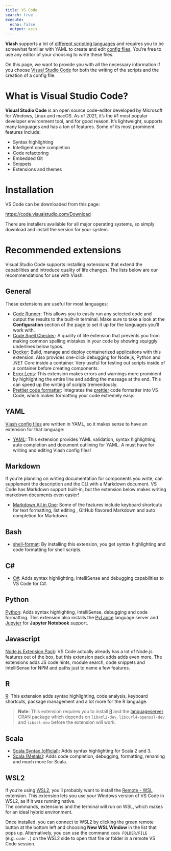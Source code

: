 ```yaml
---
title: VS Code
search: true
execute:
  echo: false
  output: asis
---
```


**Viash** supports a lot of [different scripting languages](/documentation/guide/component/languages.html) and requires you to be somewhat familiar with YAML to create and edit [config files](/documentation/reference/config/overview.html). You're free to use any editor of your choosing to write these files.  

On this page, we want to provide you with all the necessary information if you choose [Visual Studio Code](https://code.visualstudio.com/) for both the writing of the scripts and the creation of a config file.

# What is Visual Studio Code?

**Visual Studio Code** is an open source code-editor developed by Microsoft for Windows, Linux and macOS. As of 2021, it's the #1 most popular developer environment tool, and for good reason. It's lightweight, supports many languages and has a ton of features. 
Some of its most prominent features include:

- Syntax highlighting
- Intelligent code completion 
- Code refactoring
- Embedded Git
- Snippets
- Extensions and themes

# Installation

VS Code can be downloaded from this page:

[https://code.visualstudio.com/Download](https://code.visualstudio.com/Download)

There are installers available for all major operating systems, so simply download and install the version for your system.

# Recommended extensions

Visual Studio Code supports installing extensions that extend the capabilities and introduce quality of life changes. The lists below are our recommendations for use with Viash. 

## General

These extensions are useful for most languages:

- [Code Runner](https://marketplace.visualstudio.com/items?itemName=formulahendry.code-runner): This allows you to easily run any selected code and output the results to the built-in terminal. Make sure to take a look at the **Configuration** section of the page to set it up for the languages you'll work with.
- [Code Spell Checker](https://marketplace.visualstudio.com/items?itemName=streetsidesoftware.code-spell-checker): A quality of life extension that prevents you from making common spelling mistakes in your code by showing squiggly underlines below typos. 
- [Docker](https://marketplace.visualstudio.com/items?itemName=ms-azuretools.vscode-docker): Build, manage and deploy containerized applications with this extension. Also provides one-click debugging for Node.js, Python and .NET Core inside a container. Very useful for testing out scripts inside of a container before creating components.
- [Error Lens](https://marketplace.visualstudio.com/items?itemName=usernamehw.errorlens): This extension makes errors and warnings more prominent by highlighting the entire line and adding the message at the end. This can speed up the writing of scripts tremendously.
- [Prettier code formatter](https://marketplace.visualstudio.com/items?itemName=SimonSiefke.prettier-vscode): Integrates the [prettier](https://prettier.io/) code formatter into VS Code, which makes formatting your code extremely easy.

## YAML

[Viash config files](/documentation/reference/config/overview.html) are written in YAML, so it makes sense to have an extension for that language:

- [YAML](https://marketplace.visualstudio.com/items?itemName=redhat.vscode-yaml): This extension provides YAML validation, syntax highlighting, auto completion and document outlining for YAML. A must have for writing and editing Viash config files!  

## Markdown

If you're planning on writing documentation for components you write, can supplement the description and the CLI with a Markdown document. VS Code has Markdown support built-in, but the extension below makes writing markdown documents even easier!

- [Markdown All in One](https://marketplace.visualstudio.com/items?itemName=yzhang.markdown-all-in-one): Some of the features include  keyboard shortcuts for text formatting, list editing , GitHub flavored Markdown and auto completion for Markdown.

## Bash

- [shell-format](https://marketplace.visualstudio.com/items?itemName=foxundermoon.shell-format): By installing this extension, you get syntax highlighting and code formatting for shell scripts.

## C\#

- [C\#](https://marketplace.visualstudio.com/items?itemName=ms-dotnettools.csharp): Adds syntax highlighting, IntelliSense and debugging capabilities to VS Code for C\#.

## Python

[Python](https://marketplace.visualstudio.com/items?itemName=ms-python.python): Adds syntax highlighting, IntelliSense, debugging and code formatting. This extension also installs the [PyLance](https://marketplace.visualstudio.com/items?itemName=ms-python.vscode-pylance) language server and [Jupyter](https://marketplace.visualstudio.com/items?itemName=ms-toolsai.jupyter) for **Jupyter Notebook** support.

## Javascript

[Node.js Extension Pack](https://marketplace.visualstudio.com/items?itemName=waderyan.nodejs-extension-pack): VS Code actually already has a lot of Node.js features out of the box, but this extension pack adds adds even more. The extensions adds JS code hints, module search, code snippets and IntelliSense for NPM and paths just to name a few features.

## R 

[R](https://marketplace.visualstudio.com/items?itemName=Ikuyadeu.r): This extension adds syntax highlighting, code analysis, keyboard shortcuts, package management and a lot more for the R language.

> **Note**: This extension requires you to install [R](https://cloud.r-project.org/) and the [languageserver](https://github.com/REditorSupport/languageserver) CRAN package which depends on `libxml2-dev`, `libcurl4-openssl-dev` and `libssl-dev` before the extension will work. 

## Scala

- [Scala Syntax (official)](https://marketplace.visualstudio.com/items?itemName=scala-lang.scala): Adds syntax highlighting for Scala 2 and 3.
- [Scala (Metals)](https://marketplace.visualstudio.com/items?itemName=scalameta.metals): Adds code completion, debugging, formatting, renaming and much more for Scala.

## WSL2

If you're using [WSL2](https://docs.microsoft.com/en-us/windows/wsl/install), you'll probably want to install the [Remote - WSL](https://marketplace.visualstudio.com/items?itemName=ms-vscode-remote.remote-wsl) extension. This extension lets you use your Windows version of VS Code in WSL2, as if it was running native.  
The commands, extensions and the terminal will run on WSL, which makes for an ideal hybrid environment.   
  
Once installed, you can connect to WSL2 by clicking the green remote button at the bottom left and choosing **New WSL Window** in the list that pops up. Alternatively, you can use the command `code FOLDER/FILE` (e.g. `code .`) on the WSL2 side to open that file or folder in a remote VS Code session.
